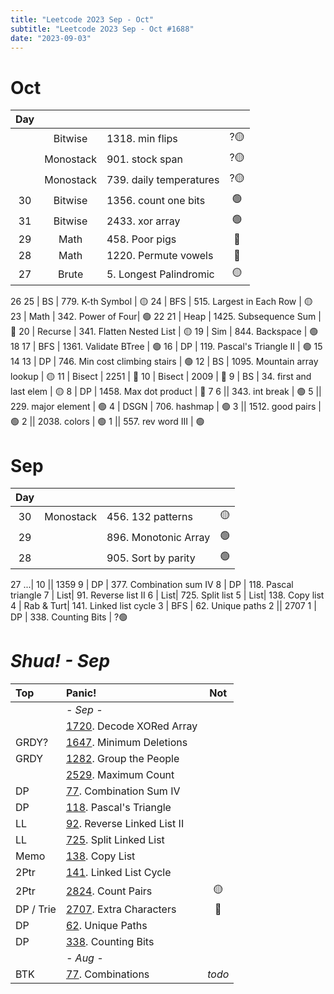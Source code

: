 ```yaml
---
title: "Leetcode 2O23 Sep - Oct"
subtitle: "Leetcode 2O23 Sep - Oct #1688"
date: "2023-09-03"
---
```


# Oct
Day     |          |         | &#8203;
:------:| :------: | :------ | :-------------:
|| Bitwise | 1318. min flips | ?🟡  
|| Monostack | 901. stock span | ?🟡 
|| Monostack | 739. daily temperatures | ?🟡 
30 | Bitwise | 1356. count one bits | 🟢 
31 | Bitwise | 2433. xor array | 🟢 
29 | Math | 458. Poor pigs | 🔴
28 | Math | 1220. Permute vowels | 🔴
27 | Brute| 5. Longest Palindromic | 🟡
26
25 | BS   | 779. K-th Symbol | 🟡
24 | BFS  | 515. Largest in Each Row | 🟡
23 | Math | 342. Power of Four| 🟢
22
21 | Heap | 1425. Subsequence Sum | 🔴
20 | Recurse | 341. Flatten Nested List | 🟡
19 | Sim  | 844. Backspace | 🟢
18
17 | BFS  | 1361. Validate BTree | 🟢
16 | DP   | 119. Pascal's Triangle II | 🟢
15
14 
13 | DP   | 746. Min cost climbing stairs | 🟢
12 | BS   | 1095. Mountain array lookup | 🟡
11 | Bisect | 2251 | 🔴
10 | Bisect | 2009 | 🔴 
9 | BS | 34. first and last elem | 🟡
8 | DP | 1458. Max dot product   | 🔴
7
6 || 343. int break     | 🟢
5 || 229. major element | 🟢
4 | DSGN | 706. hashmap | 🟢
3 || 1512. good pairs   | 🟢
2 || 2038. colors       | 🟢
1 || 557. rev word III  | 🟢

# Sep
Day|     |     | &#8203;
:-:| :-: | :-  | :-
30 | Monostack | 456. 132 patterns | 🟡
29 |           | 896. Monotonic Array | 🟢 
28 |           | 905. Sort by parity | 🟢
27
...|
10 || 1359
9  | DP  | 377. Combination sum IV
8  | DP  | 118. Pascal triangle
7  | List| 91. Reverse list II
6  | List| 725. Split list
5  | List| 138. Copy list
4  | Rab & Turt| 141. Linked list cycle
3  | BFS | 62. Unique paths
2  || 2707
1  | DP  | 338. Counting Bits | ?🟢 

# _Shua! - Sep_ 

Top    | Panic! | Not
:----- | :----  | :---:
|| _- Sep -_ 
|      | [1720](https://leetcode.com/problems/decode-xored-array). Decode XORed Array
GRDY?  | [1647](https://leetcode.com/problems/minimum-deletions-to-make-character-frequencies-unique). Minimum Deletions
GRDY   | [1282](https://leetcode.com/problems/group-the-people-given-the-group-size-they-belong-to). Group the People
|| [2529](https://leetcode.com/problems/maximum-count-of-positive-integer-and-negative-integer). Maximum Count
DP     | [77](https://leetcode.com/problems/combination-sum-iv). Combination Sum IV
DP     | [118](https://leetcode.com/problems/pascals-triangle). Pascal's Triangle
LL     | [92](https://leetcode.com/problems/reverse-linked-list-ii). Reverse Linked List II
LL     | [725](https://leetcode.com/problems/split-linked-list-in-parts). Split Linked List
Memo   | [138](https://leetcode.com/problems/copy-list-with-random-pointer). Copy List
2Ptr   | [141](https://leetcode.com/problems/linked-list-cycle). Linked List Cycle
2Ptr   | [2824](https://leetcode.com/problems/count-pairs-whose-sum-is-less-than-target). Count Pairs | 🟡 
DP / Trie| [2707](https://leetcode.com/problems/extra-characters-in-a-string). Extra Characters | 🔴 
DP     | [62](https://leetcode.com/problems/unique-paths). Unique Paths
DP     | [338](https://leetcode.com/problems/counting-bits). Counting Bits
|| _- Aug -_
BTK    | [77](https://leetcode.com/problems/combinations). Combinations | _todo_